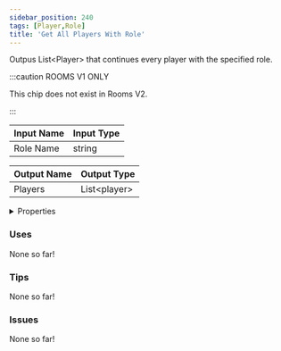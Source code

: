 ```yaml
---
sidebar_position: 240
tags: [Player,Role]
title: 'Get All Players With Role'
---
```


Outpus List\<Player\> that continues every player with the specified role.

:::caution ROOMS V1 ONLY
    
This chip does not exist in Rooms V2.

:::


<IChip uuid="1c0a6bd4-bcac-40a9-8bae-fceff7ff7cff"/>

| Input Name | Input Type |
|-----------|-----------|
| Role Name | string |

| Output Name | Output Type |
|-----------|-----------|
| Players | List\<player\> |


<details>
  <summary>Properties</summary>
  <div>
    <div>
    <table>
      <thead>
        <tr>
          <th>Is beta required?</th>
          <th>No</th>
        </tr>
        <tr>
          <th>Is this chip a trolling risk?</th>
          <th>No</th>
        </tr>
        <tr>
          <th>Is this chip a role assignment risk?</th>
          <th>No</th>
        </tr>
        <tr>
          <th>Chip UUID</th>
          <th>1c0a6bd4-bcac-40a9-8bae-fceff7ff7cff</th>
        </tr>
        <tr>
          <th>Room availability</th>
          <th>Rooms V1 only</th>
        </tr>
      </thead>
    </table>
    </div>
  </div>
</details>

### Uses

None so far!

### Tips

None so far!

### Issues

None so far!